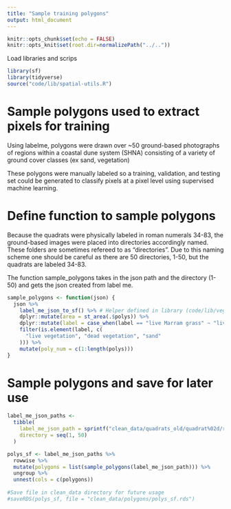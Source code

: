 ```yaml
---
title: "Sample training polygons"
output: html_document
---
```


```r
knitr::opts_chunk$set(echo = FALSE)
knitr::opts_knit$set(root.dir=normalizePath("../.."))
```

Load libraries and scrips
```r
library(sf)
library(tidyverse)
source("code/lib/spatial-utils.R")
```

# Sample polygons used to extract pixels for training

Using labelme, polygons were drawn over ~50 ground-based photographs of regions within a coastal dune system (SHNA) consisting of a variety of ground cover classes (ex sand, vegetation)

These polygons were manually labeled so a training, validation, and testing set could be generated to classify pixels
at a pixel level using supervised machine learning.


# Define function to sample polygons

Because the quadrats were physically labeled in roman numerals 34-83, the ground-based images were placed into
directories  accordingly named. These folders are sometimes refereed to as "directories". Due to this naming scheme one should be careful as there are 50 directories,
1-50, but the quadrats are labeled 34-83.

The function sample_polygons takes in the json path and the directory (1-50) and gets the json created from label me.

```r
sample_polygons <- function(json) {
  json %>%
    label_me_json_to_sf() %>% # Helper defined in library (code/lib/veggie_utils.R)
    dplyr::mutate(area = st_area(.$polys)) %>%
    dplyr::mutate(label = case_when(label == "live Marram grass" ~ "live vegetation", TRUE ~ label)) %>%
    filter(is.element(label, c(
      "live vegetation", "dead vegetation", "sand"
    ))) %>%
    mutate(poly_num = c(1:length(polys)))
}
```

# Sample polygons and save for later use

```r
label_me_json_paths <-
  tibble(
    label_me_json_path = sprintf("clean_data/quadrats_old/quadrat%02d/rgb.json", seq(34, 83, 1)),
    directory = seq(1, 50)
  )

polys_sf <- label_me_json_paths %>%
  rowwise %>%
  mutate(polygons = list(sample_polygons(label_me_json_path))) %>%
  ungroup %>%
  unnest(cols = c(polygons))
  
#Save file in clean_data directory for future usage
#saveRDS(polys_sf, file = "clean_data/polygons/polys_sf.rds")
```

